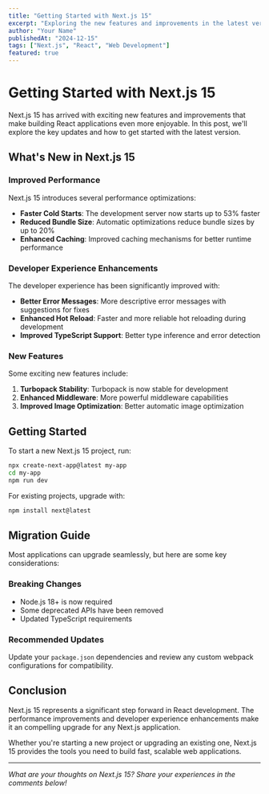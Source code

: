 ```yaml
---
title: "Getting Started with Next.js 15"
excerpt: "Exploring the new features and improvements in the latest version of Next.js, including improved performance and developer experience."
author: "Your Name"
publishedAt: "2024-12-15"
tags: ["Next.js", "React", "Web Development"]
featured: true
---
```


# Getting Started with Next.js 15

Next.js 15 has arrived with exciting new features and improvements that make building React applications even more enjoyable. In this post, we'll explore the key updates and how to get started with the latest version.

## What's New in Next.js 15

### Improved Performance

Next.js 15 introduces several performance optimizations:

- **Faster Cold Starts**: The development server now starts up to 53% faster
- **Reduced Bundle Size**: Automatic optimizations reduce bundle sizes by up to 20%
- **Enhanced Caching**: Improved caching mechanisms for better runtime performance

### Developer Experience Enhancements

The developer experience has been significantly improved with:

- **Better Error Messages**: More descriptive error messages with suggestions for fixes
- **Enhanced Hot Reload**: Faster and more reliable hot reloading during development
- **Improved TypeScript Support**: Better type inference and error detection

### New Features

Some exciting new features include:

1. **Turbopack Stability**: Turbopack is now stable for development
2. **Enhanced Middleware**: More powerful middleware capabilities
3. **Improved Image Optimization**: Better automatic image optimization

## Getting Started

To start a new Next.js 15 project, run:

```bash
npx create-next-app@latest my-app
cd my-app
npm run dev
```

For existing projects, upgrade with:

```bash
npm install next@latest
```

## Migration Guide

Most applications can upgrade seamlessly, but here are some key considerations:

### Breaking Changes

- Node.js 18+ is now required
- Some deprecated APIs have been removed
- Updated TypeScript requirements

### Recommended Updates

Update your `package.json` dependencies and review any custom webpack configurations for compatibility.

## Conclusion

Next.js 15 represents a significant step forward in React development. The performance improvements and developer experience enhancements make it an compelling upgrade for any Next.js application.

Whether you're starting a new project or upgrading an existing one, Next.js 15 provides the tools you need to build fast, scalable web applications.

---

*What are your thoughts on Next.js 15? Share your experiences in the comments below!*
